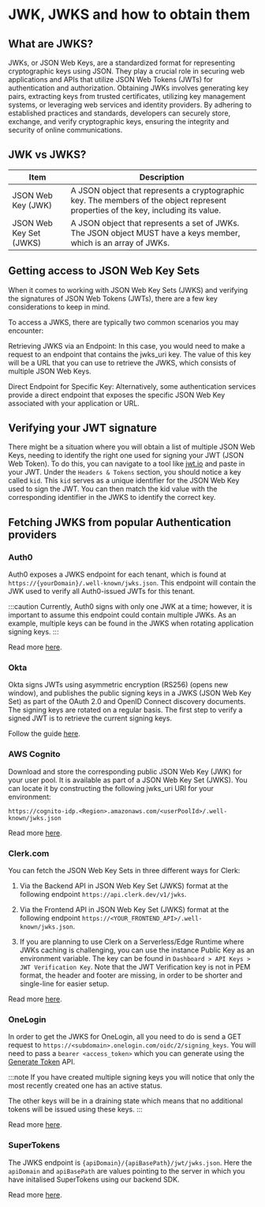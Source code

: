 # JWK, JWKS and how to obtain them

## What are JWKS?

JWKs, or JSON Web Keys, are a standardized format for representing cryptographic keys using JSON.
They play a crucial role in securing web applications and APIs that utilize JSON Web Tokens (JWTs)
for authentication and authorization. Obtaining JWKs involves generating key pairs, extracting keys
from trusted certificates, utilizing key management systems, or leveraging web services and identity providers.
By adhering to established practices and standards, developers can securely store, exchange, and verify
cryptographic keys, ensuring the integrity and security of online communications.

## JWK vs JWKS?

| Item                    | Description                                                                                                                        |
| ----------------------- | ---------------------------------------------------------------------------------------------------------------------------------- |
| JSON Web Key (JWK)      | A JSON object that represents a cryptographic key. The members of the object represent properties of the key, including its value. |
| JSON Web Key Set (JWKS) | A JSON object that represents a set of JWKs. The JSON object MUST have a keys member, which is an array of JWKs.                   |

## Getting access to JSON Web Key Sets

When it comes to working with JSON Web Key Sets (JWKS) and verifying the signatures of JSON Web Tokens (JWTs), there
are a few key considerations to keep in mind.

To access a JWKS, there are typically two common scenarios you may encounter:

Retrieving JWKS via an Endpoint: In this case, you would need to make a request to an endpoint that contains
the jwks_uri key. The value of this key will be a URL that you can use to retrieve the JWKS, which consists of
multiple JSON Web Keys.

Direct Endpoint for Specific Key: Alternatively, some authentication services provide a direct endpoint that exposes
the specific JSON Web Key associated with your application or URL.

## Verifying your JWT signature

There might be a situation where you will obtain a list of multiple JSON Web Keys, needing to identify the right one
used for signing your JWT (JSON Web Token). To do this, you can navigate to a tool like [jwt.io](https://jwt.io) and
paste in your JWT. Under the `Headers & Tokens` section, you should notice a key called `kid`. This `kid` serves as
a unique identifier for the JSON Web Key used to sign the JWT. You can then match the kid value with the corresponding
identifier in the JWKS to identify the correct key.

## Fetching JWKS from popular Authentication providers

### Auth0

Auth0 exposes a JWKS endpoint for each tenant, which is found at `https://{yourDomain}/.well-known/jwks.json`.
This endpoint will contain the JWK used to verify all Auth0-issued JWTs for this tenant.

:::caution
Currently, Auth0 signs with only one JWK at a time; however, it is important to assume this endpoint could
contain multiple JWKs. As an example, multiple keys can be found in the JWKS when rotating application signing keys.
:::

Read more [here](https://auth0.com/docs/secure/tokens/json-web-tokens/validate-json-web-tokens).

### Okta

Okta signs JWTs using asymmetric encryption (RS256) (opens new window), and publishes the public signing keys
in a JWKS (JSON Web Key Set) as part of the OAuth 2.0 and OpenID Connect discovery documents.
The signing keys are rotated on a regular basis. The first step to verify a signed JWT is to retrieve the
current signing keys.

Follow the guide [here](https://developer.okta.com/code/dotnet/jwt-validation/).

### AWS Cognito

Download and store the corresponding public JSON Web Key (JWK) for your user pool. It is available as part of a
JSON Web Key Set (JWKS). You can locate it by constructing the following jwks_uri URI for your environment:

`https://cognito-idp.<Region>.amazonaws.com/<userPoolId>/.well-known/jwks.json`

Read more [here](https://docs.aws.amazon.com/cognito/latest/developerguide/amazon-cognito-user-pools-using-tokens-verifying-a-jwt.html).

### Clerk.com

You can fetch the JSON Web Key Sets in three different ways for Clerk:

1. Via the Backend API in JSON Web Key Set (JWKS) format at the following endpoint `https://api.clerk.dev/v1/jwks`.

2. Via the Frontend API in JSON Web Key Set (JWKS) format at the following endpoint `https://<YOUR_FRONTEND_API>/.well-known/jwks.json`.

3. If you are planning to use Clerk on a Serverless/Edge Runtime where JWKs caching is challenging,
   you can use the instance Public Key as an environment variable. The key can be found
   in `Dashboard > API Keys > JWT Verification Key`. Note that the JWT Verification key is not in PEM format,
   the header and footer are missing, in order to be shorter and single-line for easier setup.

Read more [here](https://clerk.com/docs/request-authentication/validate-session-tokens).

### OneLogin

In order to get the JWKS for OneLogin, all you need to do is send a GET request to `https://<subdomain>.onelogin.com/oidc/2/signing_keys`.
You will need to pass a `bearer <access_token>` which you can generate using the [Generate Token](https://developers.onelogin.com/api-docs/2/oauth20-tokens/generate-tokens-2) API.

:::note
If you have created multiple signing keys you will notice that only the most recently created one has an active status.

The other keys will be in a draining state which means that no additional tokens will be issued using these keys.
:::

Read more [here](https://developers.onelogin.com/openid-connect/api/list-keys).

### SuperTokens

The JWKS endpoint is `{apiDomain}/{apiBasePath}/jwt/jwks.json`. Here the `apiDomain` and `apiBasePath` are values pointing
to the server in which you have initalised SuperTokens using our backend SDK.

Read more [here](https://supertokens.com/docs/microservice_auth/jwt-verification/index).
